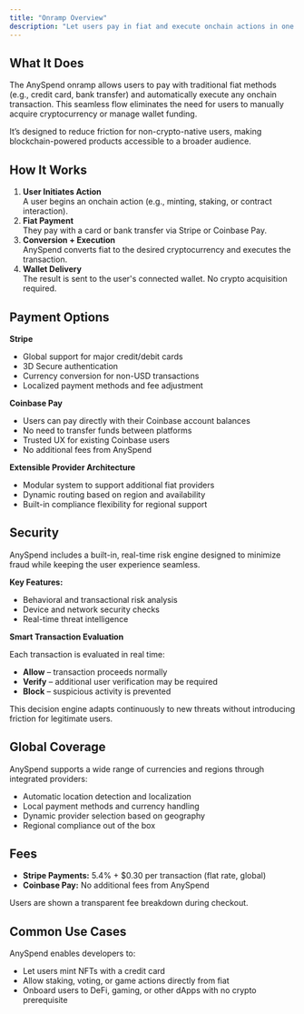```yaml
---
title: "Onramp Overview"
description: "Let users pay in fiat and execute onchain actions in one seamless flow."
---
```


## What It Does

The AnySpend onramp allows users to pay with traditional fiat methods (e.g., credit card, bank transfer) and automatically execute any onchain transaction. This seamless flow eliminates the need for users to manually acquire cryptocurrency or manage wallet funding.

It’s designed to reduce friction for non-crypto-native users, making blockchain-powered products accessible to a broader audience.

## How It Works

1. **User Initiates Action**\
   A user begins an onchain action (e.g., minting, staking, or contract interaction).
2. **Fiat Payment**\
   They pay with a card or bank transfer via Stripe or Coinbase Pay.
3. **Conversion \+ Execution**\
   AnySpend converts fiat to the desired cryptocurrency and executes the transaction.
4. **Wallet Delivery**\
   The result is sent to the user's connected wallet. No crypto acquisition required.

## Payment Options

**Stripe**

- Global support for major credit/debit cards
- 3D Secure authentication
- Currency conversion for non-USD transactions
- Localized payment methods and fee adjustment

**Coinbase Pay**

- Users can pay directly with their Coinbase account balances
- No need to transfer funds between platforms
- Trusted UX for existing Coinbase users
- No additional fees from AnySpend

**Extensible Provider Architecture**

- Modular system to support additional fiat providers
- Dynamic routing based on region and availability
- Built-in compliance flexibility for regional support

## Security

AnySpend includes a built-in, real-time risk engine designed to minimize fraud while keeping the user experience seamless.

**Key Features:**

- Behavioral and transactional risk analysis
- Device and network security checks
- Real-time threat intelligence

**Smart Transaction Evaluation**

Each transaction is evaluated in real time:

- **Allow** – transaction proceeds normally
- **Verify** – additional user verification may be required
- **Block** – suspicious activity is prevented

This decision engine adapts continuously to new threats without introducing friction for legitimate users.

## Global Coverage

AnySpend supports a wide range of currencies and regions through integrated providers:

- Automatic location detection and localization
- Local payment methods and currency handling
- Dynamic provider selection based on geography
- Regional compliance out of the box

## Fees

- **Stripe Payments:** 5.4% \+ \$0.30 per transaction (flat rate, global)
- **Coinbase Pay:** No additional fees from AnySpend

Users are shown a transparent fee breakdown during checkout.

## Common Use Cases

AnySpend enables developers to:

- Let users mint NFTs with a credit card
- Allow staking, voting, or game actions directly from fiat
- Onboard users to DeFi, gaming, or other dApps with no crypto prerequisite